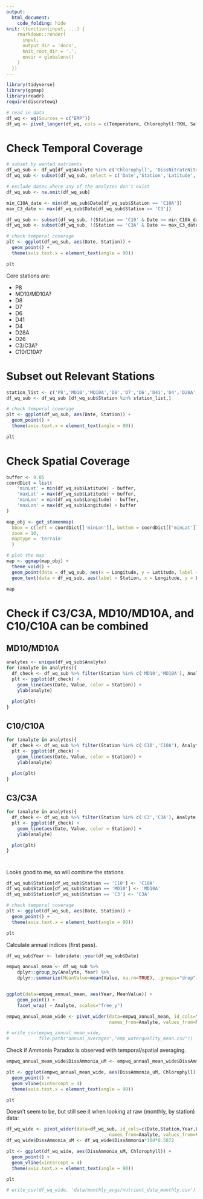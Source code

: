 ```yaml
---
output:
  html_document:
    code_folding: hide
knit: (function(input, ...) {
    rmarkdown::render(
      input,
      output_dir = 'docs',
      knit_root_dir = '.',
      envir = globalenv()
    )
  })
---
```


```r
library(tidyverse)
library(ggmap)
library(readr)
require(discretewq)
```

```r
# read in data
df_wq <- wq(Sources = c("EMP"))
df_wq <- pivot_longer(df_wq, cols = c(Temperature, Chlorophyll:TKN, Salinity), names_to = 'Analyte', values_to = 'Value')
```

# Check Temporal Coverage
```r
# subset by wanted nutrients
df_wq_sub <- df_wq[df_wq$Analyte %in% c('Chlorophyll', 'DissNitrateNitrite', 'DissAmmonia', 'DissOrthophos', 'DissSilica','DOSurf','Salinity','TotPhos','Turbidity','Pheo', 'DON','TKN','DissChloride','TurbiditySurface','Secchi','Temperature'),]
df_wq_sub <- subset(df_wq_sub, select = c('Date','Station','Latitude','Longitude','Analyte','Value'))

# exclude dates where any of the analytes don't exist
df_wq_sub <- na.omit(df_wq_sub)

min_C10A_date <- min(df_wq_sub$Date[df_wq_sub$Station == 'C10A'])
max_C3_date <- max(df_wq_sub$Date[df_wq_sub$Station == 'C3'])

df_wq_sub <- subset(df_wq_sub, !(Station == 'C10' & Date >= min_C10A_date))
df_wq_sub <- subset(df_wq_sub, !(Station == 'C3A' & Date <= max_C3_date))

# check temporal coverage
plt <- ggplot(df_wq_sub, aes(Date, Station)) +
  geom_point() +
  theme(axis.text.x = element_text(angle = 90))

plt
```

Core stations are:

* P8
* MD10/MD10A?
* D8
* D7
* D6
* D41
* D4
* D28A
* D26
* C3/C3A?
* C10/C10A?

# Subset out Relevant Stations
```r
station_list <- c('P8','MD10','MD10A','D8','D7','D6','D41','D4','D28A','D26','C3','C3A','C10','C10A')
df_wq_sub <- df_wq_sub [df_wq_sub$Station %in% station_list,]

# check temporal coverage
plt <- ggplot(df_wq_sub, aes(Date, Station)) +
  geom_point() +
  theme(axis.text.x = element_text(angle = 90))

plt
```

# Check Spatial Coverage
```r
buffer <- 0.05
coordDict = list(
    'minLat' = min(df_wq_sub$Latitude) - buffer,
    'maxLat' = max(df_wq_sub$Latitude) + buffer,
    'minLon' = min(df_wq_sub$Longitude) - buffer,
    'maxLon' = max(df_wq_sub$Longitude) + buffer
)

map_obj <- get_stamenmap(
  bbox = c(left = coordDict[['minLon']], bottom = coordDict[['minLat']], right = coordDict[['maxLon']], top = coordDict[['maxLat']]),
  zoom = 10,
  maptype = 'terrain'
  )

# plot the map
map <- ggmap(map_obj) +
  theme_void() +
  geom_point(data = df_wq_sub, aes(x = Longitude, y = Latitude, label = Station), shape = 21, fill = 'red', size = 3) +
  geom_text(data = df_wq_sub, aes(label = Station, x = Longitude, y = Latitude), vjust = 0, hjust = 0)

map
```

# Check if C3/C3A, MD10/MD10A, and C10/C10A can be combined {.tabset .tabset-pills}
## MD10/MD10A
```r
analytes <- unique(df_wq_sub$Analyte)
for (analyte in analytes){
  df_check <- df_wq_sub %>% filter(Station %in% c('MD10','MD10A'), Analyte == analyte)
  plt <- ggplot(df_check) +
    geom_line(aes(Date, Value, color = Station)) +
    ylab(analyte)

  plot(plt)
}
```

## C10/C10A
```r
for (analyte in analytes){
  df_check <- df_wq_sub %>% filter(Station %in% c('C10','C10A'), Analyte == analyte)
  plt <- ggplot(df_check) +
    geom_line(aes(Date, Value, color = Station)) +
    ylab(analyte)

  plot(plt)
}
```

## C3/C3A
```r
for (analyte in analytes){
  df_check <- df_wq_sub %>% filter(Station %in% c('C3','C3A'), Analyte == analyte)
  plt <- ggplot(df_check) +
    geom_line(aes(Date, Value, color = Station)) +
    ylab(analyte)

  plot(plt)
}
```

#
Looks good to me, so will combine the stations.
```r
df_wq_sub$Station[df_wq_sub$Station == 'C10'] <- 'C10A'
df_wq_sub$Station[df_wq_sub$Station == 'MD10'] <- 'MD10A'
df_wq_sub$Station[df_wq_sub$Station == 'C3'] <- 'C3A'

# check temporal coverage
plt <- ggplot(df_wq_sub, aes(Date, Station)) +
  geom_point() +
  theme(axis.text.x = element_text(angle = 90))

plt
```

Calculate annual indices (first pass).
```r
df_wq_sub$Year <- lubridate::year(df_wq_sub$Date)

empwq_annual_mean <- df_wq_sub %>%
	dplyr::group_by(Analyte, Year) %>%
	dplyr::summarize(MeanValue=mean(Value, na.rm=TRUE), .groups="drop")


ggplot(data=empwq_annual_mean, aes(Year, MeanValue)) +
	geom_point() +
	facet_wrap( ~ Analyte, scales="free_y")

empwq_annual_mean_wide <- pivot_wider(data=empwq_annual_mean, id_cols=Year,
                                      names_from=Analyte, values_from=MeanValue)

# write_csv(empwq_annual_mean_wide,
#           file.path("annual_averages","emp_waterquality_mean.csv"))
```

Check if Ammonia Paradox is observed with temporal/spatial averaging.

```r
empwq_annual_mean_wide$DissAmmonia_uM <- empwq_annual_mean_wide$DissAmmonia*100*0.5872

plt <- ggplot(empwq_annual_mean_wide, aes(DissAmmonia_uM, Chlorophyll)) +
  geom_point() +
  geom_vline(xintercept = 4)
  theme(axis.text.x = element_text(angle = 90))

plt
```

Doesn't seem to be, but still see it when looking at raw (monthly, by station) data:

```r
df_wq_wide <- pivot_wider(data=df_wq_sub, id_cols=c(Date,Station,Year,Latitude,Longitude),
                                      names_from=Analyte, values_from=Value)
df_wq_wide$DissAmmonia_uM <- df_wq_wide$DissAmmonia*100*0.5872

plt <- ggplot(df_wq_wide, aes(DissAmmonia_uM, Chlorophyll)) +
  geom_point() +
  geom_vline(xintercept = 4)
  theme(axis.text.x = element_text(angle = 90))

plt

# write_csv(df_wq_wide, 'data/monthly_avgs/nutrient_data_monthly.csv')
```

